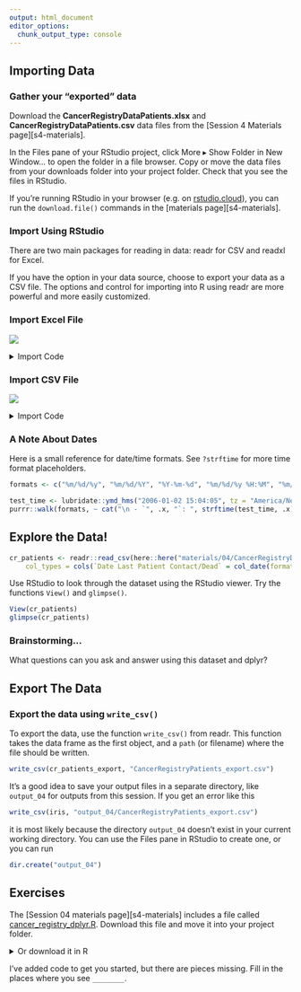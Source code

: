 ```yaml
---
output: html_document
editor_options: 
  chunk_output_type: console
---
```


## Importing Data

### Gather your "exported" data

Download the **CancerRegistryDataPatients.xlsx** and **CancerRegistryDataPatients.csv** data files from the [Session 4 Materials page][s4-materials].

In the [Files]{.rstudio-tab} pane of your RStudio project, click [More]{.menu-item} &rtrif; [Show Folder in New Window...]{.menu-item} to open the folder in a file browser. 
Copy or move the data files from your downloads folder into your project folder.
Check that you see the files in RStudio.

::: {.bs-callout .bs-callout-info}
If you're running RStudio in your browser (e.g. on [rstudio.cloud](https://rstudio.cloud)), you can run the `download.file()` commands in the [materials page][s4-materials].
:::

### Import Using RStudio

There are two main packages for reading in data: [readr]{.pkg} for CSV and [readxl]{.pkg} for Excel.

If you have the option in your data source, choose to export your data as a CSV file.
The options and control for importing into R using [readr]{.pkg} are more powerful and more easily customized.

### Import Excel File

![](images/rstudio-11-import-dataset-excel.png)

<details><summary>Import Code</summary>

```r
library(readxl)
cr_patients <- read_excel("CancerRegistryDataPatients.xlsx",
                          col_types = c("numeric", "numeric", "text",
                                        "text", "text", "text", "date", "text"))
```
</details>

### Import CSV File

![](images/rstudio-12-import-dataset-csv.png)

<details><summary>Import Code</summary>

```r
library(readr)
cr_patients <- read_csv("CancerRegistryDataPatients.csv", 
    col_types = cols(`Date Last Patient Contact/Dead` = col_date(format = "%m/%d/%y")))
```
</details>

### A Note About Dates

Here is a small reference for date/time formats.
See `?strftime` for more time format placeholders.

```r
formats <- c("%m/%d/%y", "%m/%d/%Y", "%Y-%m-%d", "%m/%d/%y %H:%M", "%m/%d/%y %H:%M:%S", "%m/%d/%y %I:%M:%S %p")

test_time <- lubridate::ymd_hms("2006-01-02 15:04:05", tz = "America/New_York")
purrr::walk(formats, ~ cat("\n - `", .x, "`: ", strftime(test_time, .x), "\n", sep = ""))
```

## Explore the Data!

```r
cr_patients <- readr::read_csv(here::here("materials/04/CancerRegistryDataPatients.csv"), 
    col_types = cols(`Date Last Patient Contact/Dead` = col_date(format = "%m/%d/%y")))
```

Use RStudio to look through the dataset using the RStudio viewer.
Try the functions `View()` and `glimpse()`.

```r
View(cr_patients)
glimpse(cr_patients)
```

### Brainstorming...

What questions can you ask and answer using this dataset and [dplyr]{.pkg}?

## Export The Data

### Export the data using `write_csv()`

To export the data, use the function `write_csv()` from [readr]{.pkg}.
This function takes the data frame as the first object, and a `path` (or filename) where the file should be written.

```r
write_csv(cr_patients_export, "CancerRegistryPatients_export.csv")
```

It's a good idea to save your output files in a separate directory, like `output_04` for outputs from this session.
If you get an error like this

```r
write_csv(iris, "output_04/CancerRegistryPatients_export.csv")
```

it is most likely because the directory `output_04` doesn't exist in your current working directory.
You can use the [Files]{.rstudio-tab} pane in RStudio to create one, or you can run

```r
dir.create("output_04")
```

## Exercises

The [Session 04 materials page][s4-materials] includes a file called [cancer_registry_dplyr.R](materials/04/cancer_registry_dplyr.R).
Download this file and move it into your project folder.

<details><summary>Or download it in R</summary>

```r
download.file("https://gerkelab.github.io/core-r-course/materials/04/cancer_registry_dplyr.R", "cancer_registry_dplyr.R")
```
</details>

I've added code to get you started, but there are pieces missing.
Fill in the places where you see `________`.
